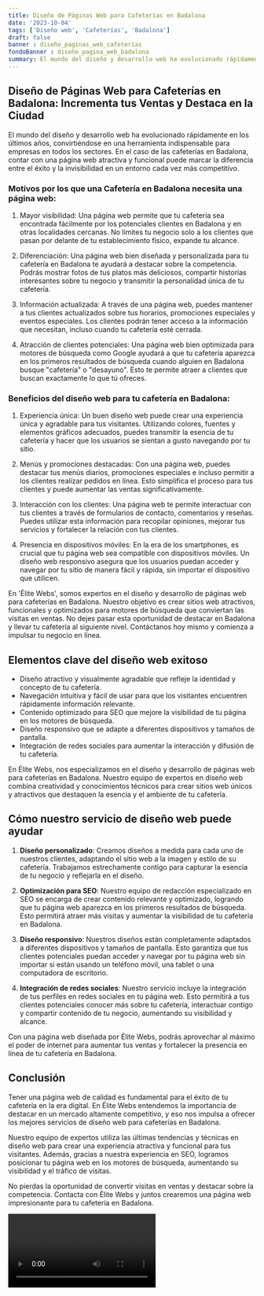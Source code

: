 ```yaml
---
title: Diseño de Páginas Web para Cafeterías en Badalona
date: '2023-10-04'
tags: ['Diseño web', 'Cafeterías', 'Badalona']
draft: false
banner : diseño_paginas_web_cafeterías
fondoBanner : diseño_pagina_web_badalona
summary: El mundo del diseño y desarrollo web ha evolucionado rápidamente en los últimos años, convirtiéndose en una herramienta indispensable para empresas en todos los sectores. En el caso de las cafeterías en Badalona, contar con una página web atractiva y funcional puede marcar la diferencia entre el éxito y la invisibilidad en un entorno cada vez más competitivo.
---
```


## Diseño de Páginas Web para Cafeterías en Badalona: Incrementa tus Ventas y Destaca en la Ciudad

El mundo del diseño y desarrollo web ha evolucionado rápidamente en los últimos años, convirtiéndose en una herramienta indispensable para empresas en todos los sectores. En el caso de las cafeterías en Badalona, contar con una página web atractiva y funcional puede marcar la diferencia entre el éxito y la invisibilidad en un entorno cada vez más competitivo.

### Motivos por los que una Cafetería en Badalona necesita una página web:

1. Mayor visibilidad: Una página web permite que tu cafetería sea encontrada fácilmente por los potenciales clientes en Badalona y en otras localidades cercanas. No limites tu negocio solo a los clientes que pasan por delante de tu establecimiento físico, expande tu alcance.

2. Diferenciación: Una página web bien diseñada y personalizada para tu cafetería en Badalona te ayudará a destacar sobre la competencia. Podrás mostrar fotos de tus platos más deliciosos, compartir historias interesantes sobre tu negocio y transmitir la personalidad única de tu cafetería.

3. Información actualizada: A través de una página web, puedes mantener a tus clientes actualizados sobre tus horarios, promociones especiales y eventos especiales. Los clientes podrán tener acceso a la información que necesitan, incluso cuando tu cafetería esté cerrada.

4. Atracción de clientes potenciales: Una página web bien optimizada para motores de búsqueda como Google ayudará a que tu cafetería aparezca en los primeros resultados de búsqueda cuando alguien en Badalona busque "cafetería" o "desayuno". Esto te permite atraer a clientes que buscan exactamente lo que tú ofreces.

### Beneficios del diseño web para tu cafetería en Badalona:

1. Experiencia única: Un buen diseño web puede crear una experiencia única y agradable para tus visitantes. Utilizando colores, fuentes y elementos gráficos adecuados, puedes transmitir la esencia de tu cafetería y hacer que los usuarios se sientan a gusto navegando por tu sitio.

2. Menús y promociones destacadas: Con una página web, puedes destacar tus menús diarios, promociones especiales e incluso permitir a los clientes realizar pedidos en línea. Esto simplifica el proceso para tus clientes y puede aumentar las ventas significativamente.

3. Interacción con los clientes: Una página web te permite interactuar con tus clientes a través de formularios de contacto, comentarios y reseñas. Puedes utilizar esta información para recopilar opiniones, mejorar tus servicios y fortalecer la relación con tus clientes.

4. Presencia en dispositivos móviles: En la era de los smartphones, es crucial que tu página web sea compatible con dispositivos móviles. Un diseño web responsivo asegura que los usuarios puedan acceder y navegar por tu sitio de manera fácil y rápida, sin importar el dispositivo que utilicen.

En 'Élite Webs', somos expertos en el diseño y desarrollo de páginas web para cafeterías en Badalona. Nuestro objetivo es crear sitios web atractivos, funcionales y optimizados para motores de búsqueda que conviertan las visitas en ventas. No dejes pasar esta oportunidad de destacar en Badalona y llevar tu cafetería al siguiente nivel. Contáctanos hoy mismo y comienza a impulsar tu negocio en línea.

<GifSeo />

<Cta />

## Elementos clave del diseño web exitoso

- Diseño atractivo y visualmente agradable que refleje la identidad y concepto de tu cafetería.
- Navegación intuitiva y fácil de usar para que los visitantes encuentren rápidamente información relevante.
- Contenido optimizado para SEO que mejore la visibilidad de tu página en los motores de búsqueda.
- Diseño responsivo que se adapte a diferentes dispositivos y tamaños de pantalla.
- Integración de redes sociales para aumentar la interacción y difusión de tu cafetería.

En Élite Webs, nos especializamos en el diseño y desarrollo de páginas web para cafeterías en Badalona. Nuestro equipo de expertos en diseño web combina creatividad y conocimientos técnicos para crear sitios web únicos y atractivos que destaquen la esencia y el ambiente de tu cafetería.

## Cómo nuestro servicio de diseño web puede ayudar

1. **Diseño personalizado**: Creamos diseños a medida para cada uno de nuestros clientes, adaptando el sitio web a la imagen y estilo de su cafetería. Trabajamos estrechamente contigo para capturar la esencia de tu negocio y reflejarla en el diseño.

2. **Optimización para SEO**: Nuestro equipo de redacción especializado en SEO se encarga de crear contenido relevante y optimizado, logrando que tu página web aparezca en los primeros resultados de búsqueda. Esto permitirá atraer más visitas y aumentar la visibilidad de tu cafetería en Badalona.

3. **Diseño responsivo**: Nuestros diseños están completamente adaptados a diferentes dispositivos y tamaños de pantalla. Esto garantiza que tus clientes potenciales puedan acceder y navegar por tu página web sin importar si están usando un teléfono móvil, una tablet o una computadora de escritorio.

4. **Integración de redes sociales**: Nuestro servicio incluye la integración de tus perfiles en redes sociales en tu página web. Esto permitirá a tus clientes potenciales conocer más sobre tu cafetería, interactuar contigo y compartir contenido de tu negocio, aumentando su visibilidad y alcance.

Con una página web diseñada por Élite Webs, podrás aprovechar al máximo el poder de internet para aumentar tus ventas y fortalecer la presencia en línea de tu cafetería en Badalona.

## Conclusión

Tener una página web de calidad es fundamental para el éxito de tu cafetería en la era digital. En Élite Webs entendemos la importancia de destacar en un mercado altamente competitivo, y eso nos impulsa a ofrecer los mejores servicios de diseño web para cafeterías en Badalona.

Nuestro equipo de expertos utiliza las últimas tendencias y técnicas en diseño web para crear una experiencia atractiva y funcional para tus visitantes. Además, gracias a nuestra experiencia en SEO, logramos posicionar tu página web en los motores de búsqueda, aumentando su visibilidad y el tráfico de visitas.

No pierdas la oportunidad de convertir visitas en ventas y destacar sobre la competencia. Contacta con Élite Webs y juntos crearemos una página web impresionante para tu cafetería en Badalona.

<Video />

<CtaBot job='Cafeterías' city='Badalona'/>

<Gmaps query='Badalona+españa+maps' />
